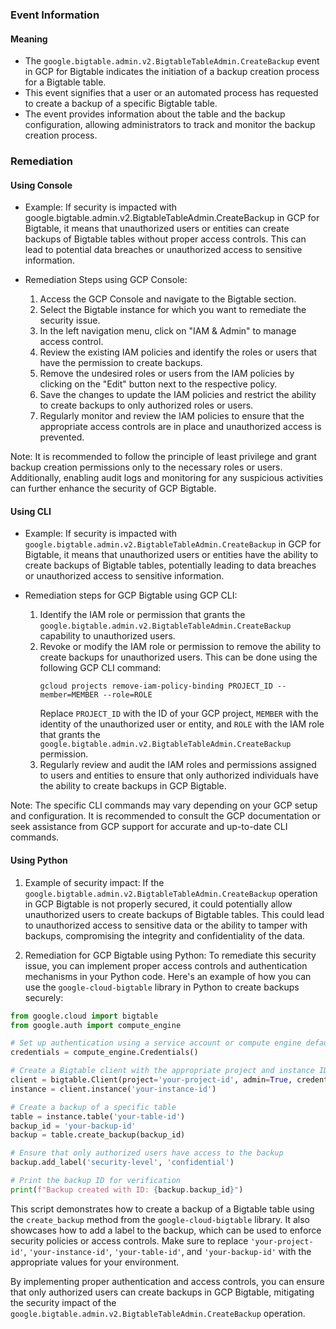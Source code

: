 
### Event Information

#### Meaning

- The `google.bigtable.admin.v2.BigtableTableAdmin.CreateBackup` event in GCP for Bigtable indicates the initiation of a backup creation process for a Bigtable table.
- This event signifies that a user or an automated process has requested to create a backup of a specific Bigtable table.
- The event provides information about the table and the backup configuration, allowing administrators to track and monitor the backup creation process.

### Remediation

#### Using Console

- Example: If security is impacted with google.bigtable.admin.v2.BigtableTableAdmin.CreateBackup in GCP for Bigtable, it means that unauthorized users or entities can create backups of Bigtable tables without proper access controls. This can lead to potential data breaches or unauthorized access to sensitive information.

- Remediation Steps using GCP Console:
  1. Access the GCP Console and navigate to the Bigtable section.
  2. Select the Bigtable instance for which you want to remediate the security issue.
  3. In the left navigation menu, click on "IAM & Admin" to manage access control.
  4. Review the existing IAM policies and identify the roles or users that have the permission to create backups.
  5. Remove the undesired roles or users from the IAM policies by clicking on the "Edit" button next to the respective policy.
  6. Save the changes to update the IAM policies and restrict the ability to create backups to only authorized roles or users.
  7. Regularly monitor and review the IAM policies to ensure that the appropriate access controls are in place and unauthorized access is prevented.

Note: It is recommended to follow the principle of least privilege and grant backup creation permissions only to the necessary roles or users. Additionally, enabling audit logs and monitoring for any suspicious activities can further enhance the security of GCP Bigtable.

#### Using CLI

- Example: If security is impacted with `google.bigtable.admin.v2.BigtableTableAdmin.CreateBackup` in GCP for Bigtable, it means that unauthorized users or entities have the ability to create backups of Bigtable tables, potentially leading to data breaches or unauthorized access to sensitive information.

- Remediation steps for GCP Bigtable using GCP CLI:
  1. Identify the IAM role or permission that grants the `google.bigtable.admin.v2.BigtableTableAdmin.CreateBackup` capability to unauthorized users.
  2. Revoke or modify the IAM role or permission to remove the ability to create backups for unauthorized users. This can be done using the following GCP CLI command:
     ```
     gcloud projects remove-iam-policy-binding PROJECT_ID --member=MEMBER --role=ROLE
     ```
     Replace `PROJECT_ID` with the ID of your GCP project, `MEMBER` with the identity of the unauthorized user or entity, and `ROLE` with the IAM role that grants the `google.bigtable.admin.v2.BigtableTableAdmin.CreateBackup` permission.
  3. Regularly review and audit the IAM roles and permissions assigned to users and entities to ensure that only authorized individuals have the ability to create backups in GCP Bigtable.

Note: The specific CLI commands may vary depending on your GCP setup and configuration. It is recommended to consult the GCP documentation or seek assistance from GCP support for accurate and up-to-date CLI commands.

#### Using Python

1. Example of security impact: If the `google.bigtable.admin.v2.BigtableTableAdmin.CreateBackup` operation in GCP Bigtable is not properly secured, it could potentially allow unauthorized users to create backups of Bigtable tables. This could lead to unauthorized access to sensitive data or the ability to tamper with backups, compromising the integrity and confidentiality of the data.

2. Remediation for GCP Bigtable using Python: To remediate this security issue, you can implement proper access controls and authentication mechanisms in your Python code. Here's an example of how you can use the `google-cloud-bigtable` library in Python to create backups securely:

```python
from google.cloud import bigtable
from google.auth import compute_engine

# Set up authentication using a service account or compute engine default credentials
credentials = compute_engine.Credentials()

# Create a Bigtable client with the appropriate project and instance ID
client = bigtable.Client(project='your-project-id', admin=True, credentials=credentials)
instance = client.instance('your-instance-id')

# Create a backup of a specific table
table = instance.table('your-table-id')
backup_id = 'your-backup-id'
backup = table.create_backup(backup_id)

# Ensure that only authorized users have access to the backup
backup.add_label('security-level', 'confidential')

# Print the backup ID for verification
print(f"Backup created with ID: {backup.backup_id}")
```

This script demonstrates how to create a backup of a Bigtable table using the `create_backup` method from the `google-cloud-bigtable` library. It also showcases how to add a label to the backup, which can be used to enforce security policies or access controls. Make sure to replace `'your-project-id'`, `'your-instance-id'`, `'your-table-id'`, and `'your-backup-id'` with the appropriate values for your environment.

By implementing proper authentication and access controls, you can ensure that only authorized users can create backups in GCP Bigtable, mitigating the security impact of the `google.bigtable.admin.v2.BigtableTableAdmin.CreateBackup` operation.

